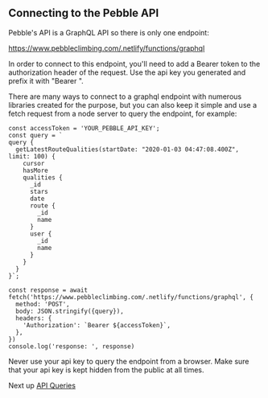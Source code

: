 ## Connecting to the Pebble API
Pebble's API is a GraphQL API so there is only one endpoint:

https://www.pebbleclimbing.com/.netlify/functions/graphql

In order to connect to this endpoint, you'll need to add a Bearer token to the authorization header of the request. Use the api key you generated and prefix it with "Bearer ".

There are many ways to connect to a graphql endpoint with numerous libraries created for the purpose, but you can also keep it simple and use a fetch request from a node server to query the endpoint, for example: 

```
const accessToken = 'YOUR_PEBBLE_API_KEY';
const query = `
query {
  getLatestRouteQualities(startDate: "2020-01-03 04:47:08.400Z", limit: 100) {
    cursor
    hasMore
    qualities {
      _id
      stars
      date
      route {
        _id
        name
      }
      user {
        _id
        name
      }
    }
  }
}`;

const response = await fetch('https://www.pebbleclimbing.com/.netlify/functions/graphql', {
  method: 'POST',
  body: JSON.stringify({query}),
  headers: {
    'Authorization': `Bearer ${accessToken}`,
  },
})
console.log('response: ', response)
  ```

Never use your api key to query the endpoint from a browser. Make sure that your api key is kept hidden from the public at all times.

Next up [API Queries](/api/queries)


